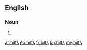==English==

===Noun===
{{head|en}}

# {{plural of|hilt}}

[[ar:hilts]]
[[eo:hilts]]
[[fr:hilts]]
[[ku:hilts]]
[[my:hilts]]